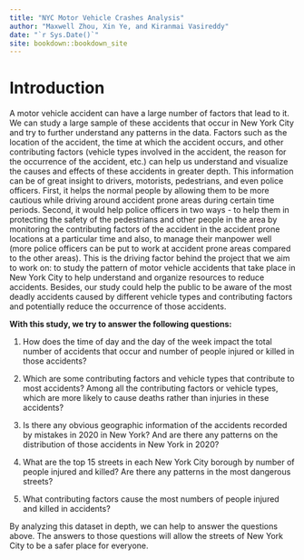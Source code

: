 ```yaml
--- 
title: "NYC Motor Vehicle Crashes Analysis"
author: "Maxwell Zhou, Xin Ye, and Kiranmai Vasireddy"
date: "`r Sys.Date()`"
site: bookdown::bookdown_site
---
```


# Introduction 
A motor vehicle accident can have a large number of factors that lead to it.  We can study a large sample of these accidents that occur in New York City and try to further understand any patterns in the data.  Factors such as the location of the accident, the time at which the accident occurs, and other contributing factors (vehicle types involved in the accident, the reason for the occurrence of the accident, etc.) can help us understand and visualize the causes and effects of these accidents in greater depth. This information can be of great insight to drivers, motorists, pedestrians, and even police officers. First, it helps the normal people by allowing them to  be more cautious while driving around accident prone areas during certain time periods. Second, it would help police officers in two ways - to help them in protecting the safety  of the pedestrians and other people in the area by monitoring the contributing factors of the accident in the accident prone locations at a particular time and also, to manage their manpower well (more police officers can be put to work at accident prone areas compared to the other areas). This is the driving factor behind the project that we aim to work on: to study the pattern of motor vehicle accidents that take place in New York City to help understand and organize resources to reduce accidents. Besides, our study could help the public to be aware of the most deadly accidents caused by different vehicle types and contributing factors and potentially reduce the occurrence of those accidents.

**With this study, we try to answer the following questions:**

1. How does the time of day and the day of the week impact the total number of accidents that occur and number of people injured or killed in those accidents?  

2. Which are some contributing factors and vehicle types that contribute to most accidents? Among all the contributing factors or vehicle types, which are more likely to cause deaths rather than injuries in these accidents? 

3. Is there any obvious geographic information of the accidents recorded by mistakes in 2020 in New York? And are there any patterns on the distribution of those accidents in New York in 2020?

4. What are the top 15 streets in each New York City borough by number of people injured and killed? Are there any patterns in the most dangerous streets?

5. What contributing factors cause the most numbers of people injured and killed in accidents?

By analyzing this dataset in depth, we can help to answer the questions above. The answers to those questions will allow the streets of New York City to be a safer place for everyone. 
